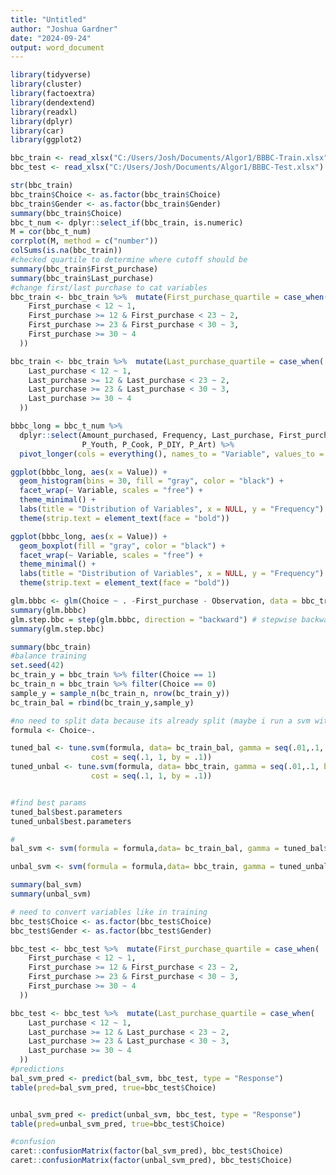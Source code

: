 ```yaml
---
title: "Untitled"
author: "Joshua Gardner"
date: "2024-09-24"
output: word_document
---
```


```r
library(tidyverse)
library(cluster) 
library(factoextra) 
library(dendextend)
library(readxl)
library(dplyr)
library(car)
library(ggplot2)
```

```r
bbc_train <- read_xlsx("C:/Users/Josh/Documents/Algor1/BBBC-Train.xlsx")
bbc_test <- read_xlsx("C:/Users/Josh/Documents/Algor1/BBBC-Test.xlsx")
```

```r
str(bbc_train)
bbc_train$Choice <- as.factor(bbc_train$Choice)
bbc_train$Gender <- as.factor(bbc_train$Gender)
summary(bbc_train$Choice)
bbc_t_num <- dplyr::select_if(bbc_train, is.numeric)
M = cor(bbc_t_num)
corrplot(M, method = c("number"))
colSums(is.na(bbc_train))
#checked quartile to determine where cutoff should be
summary(bbc_train$First_purchase)
summary(bbc_train$Last_purchase)
#change first/last purchase to cat variables 
bbc_train <- bbc_train %>%  mutate(First_purchase_quartile = case_when(
    First_purchase < 12 ~ 1,
    First_purchase >= 12 & First_purchase < 23 ~ 2,
    First_purchase >= 23 & First_purchase < 30 ~ 3,
    First_purchase >= 30 ~ 4
  ))

bbc_train <- bbc_train %>%  mutate(Last_purchase_quartile = case_when(
    Last_purchase < 12 ~ 1,
    Last_purchase >= 12 & Last_purchase < 23 ~ 2,
    Last_purchase >= 23 & Last_purchase < 30 ~ 3,
    Last_purchase >= 30 ~ 4
  ))
```
```r
bbbc_long = bbc_t_num %>% 
  dplyr::select(Amount_purchased, Frequency, Last_purchase, First_purchase, P_Child, 
                P_Youth, P_Cook, P_DIY, P_Art) %>%
  pivot_longer(cols = everything(), names_to = "Variable", values_to = "Value")

ggplot(bbbc_long, aes(x = Value)) +
  geom_histogram(bins = 30, fill = "gray", color = "black") +
  facet_wrap(~ Variable, scales = "free") +
  theme_minimal() +
  labs(title = "Distribution of Variables", x = NULL, y = "Frequency") +
  theme(strip.text = element_text(face = "bold"))

ggplot(bbbc_long, aes(x = Value)) +
  geom_boxplot(fill = "gray", color = "black") +
  facet_wrap(~ Variable, scales = "free") +
  theme_minimal() +
  labs(title = "Distribution of Variables", x = NULL, y = "Frequency") +
  theme(strip.text = element_text(face = "bold"))
```
```r
glm.bbbc <- glm(Choice ~ . -First_purchase - Observation, data = bbc_train, family = binomial)
summary(glm.bbbc)
glm.step.bbc = step(glm.bbbc, direction = "backward") # stepwise backward elim.
summary(glm.step.bbc)
```
```r
summary(bbc_train)
#balance training 
set.seed(42)
bc_train_y = bbc_train %>% filter(Choice == 1)
bc_train_n = bbc_train %>% filter(Choice == 0)
sample_y = sample_n(bc_train_n, nrow(bc_train_y))
bc_train_bal = rbind(bc_train_y,sample_y)

#no need to split data because its already split (maybe i run a svm with and w/out balancing)
formula <- Choice~.

tuned_bal <- tune.svm(formula, data= bc_train_bal, gamma = seq(.01,.1, by = .01),
                  cost = seq(.1, 1, by = .1))
tuned_unbal <- tune.svm(formula, data= bbc_train, gamma = seq(.01,.1, by = .01),
                  cost = seq(.1, 1, by = .1))


#find best params
tuned_bal$best.parameters
tuned_unbal$best.parameters

#
bal_svm <- svm(formula = formula,data= bc_train_bal, gamma = tuned_bal$best.parameters$cost, cost = tuned_bal$best.parameters$cost)

unbal_svm <- svm(formula = formula,data= bbc_train, gamma = tuned_unbal$best.parameters$cost, cost = tuned_unbal$best.parameters$cost)

summary(bal_svm)
summary(unbal_svm)

# need to convert variables like in training 
bbc_test$Choice <- as.factor(bbc_test$Choice)
bbc_test$Gender <- as.factor(bbc_test$Gender)

bbc_test <- bbc_test %>%  mutate(First_purchase_quartile = case_when(
    First_purchase < 12 ~ 1,
    First_purchase >= 12 & First_purchase < 23 ~ 2,
    First_purchase >= 23 & First_purchase < 30 ~ 3,
    First_purchase >= 30 ~ 4
  ))

bbc_test <- bbc_test %>%  mutate(Last_purchase_quartile = case_when(
    Last_purchase < 12 ~ 1,
    Last_purchase >= 12 & Last_purchase < 23 ~ 2,
    Last_purchase >= 23 & Last_purchase < 30 ~ 3,
    Last_purchase >= 30 ~ 4
  ))
#predictions
bal_svm_pred <- predict(bal_svm, bbc_test, type = "Response")
table(pred=bal_svm_pred, true=bbc_test$Choice)


unbal_svm_pred <- predict(unbal_svm, bbc_test, type = "Response")
table(pred=unbal_svm_pred, true=bbc_test$Choice)

#confusion
caret::confusionMatrix(factor(bal_svm_pred), bbc_test$Choice)
caret::confusionMatrix(factor(unbal_svm_pred), bbc_test$Choice)
```


